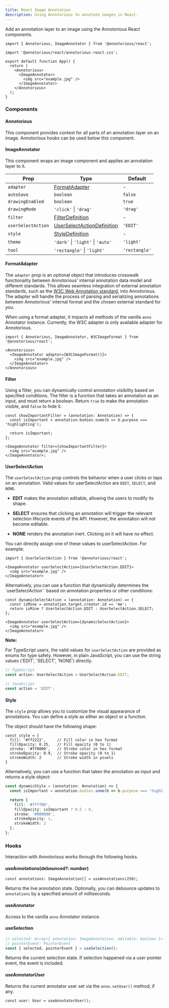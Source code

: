 ```yaml
---
title: React Image Annotation
description: Using Annotorious to annotate images in React.
---
```


Add an annotation layer to an image using the Annotorious React components. 

```tsx
import { Annotorious, ImageAnnotator } from '@annotorious/react';

import '@annotorious/react/annotorious-react.css';

export default function App() {
  return (
    <Annotorious>
      <ImageAnnotator>
        <img src="example.jpg" />
      </ImageAnnotator>
    </Annotorious>
  );
}
```

### Components

#### Annotorious
This component provides context for all parts of an annotation layer on an image. Annotorious hooks can be used below this component.

#### ImageAnnotator
This component wraps an image component and applies an annotation layer to it.

| Prop               | Type                                            | Default       |
|--------------------|-------------------------------------------------|---------------|
| `adapter`          | [FormatAdapter](#formatadapter)                 | -             |
| `autoSave`         | `boolean`                                       | `false`       |
| `drawingEnabled`   | `boolean`                                       | `true`        |
| `drawingMode`      | `'click'` \| `'drag'`                           | `'drag'`      |
| `filter`           | [FilterDefinition](#filter)                     | -             |
| `userSelectAction` | [UserSelectActionDefinition](#userselectaction) | `'EDIT'`      |
| `style`            | [StyleDefinition](#style)                       | -             |
| `theme`            | `'dark'` \| `'light'` \| `'auto'`               | `'light'`     |
| `tool`             | `'rectangle'` \| `'light'`                      | `'rectangle'` |

#### FormatAdapter

The `adapter` prop is an optional object that introduces crosswalk functionality between Annotorious' internal annotation data model and different standards. This allows seamless integration of external annotation standards, such as the [W3C Web Annotation standard](https://www.w3.org/TR/annotation-model/), into Annotorious. The adapter will handle the process of parsing and serializing annotations between Annotorious' internal format and the chosen external standard for you. 

When using a format adapter, it impacts all methods of the vanilla `anno` Annotator instance. Currently, the W3C adapter is only available adapter for Annotorious.

```tsx
import { Annotorious, ImageAnnotator, W3CImageFormat } from '@annotorious/react';

<Annotorious>
  <ImageAnnotator adapter={W3CImageFormat()}>
    <img src="example.jpg" />
  </ImageAnnotator>
</Annotorious>

```

#### Filter

Using a filter, you can dynamically control annotation visibility based on specified conditions. The filter is a function that takes an annotation as an input, and must return a boolean. Return `true` to make the annotation visible, and `false` to hide it.

```tsx
const showImportantFilter = (annotation: Annotation) => {
  const isImportant = annotation.bodies.some(b => b.purpose === 'highlighting');

  return isImportant;
};

<ImageAnnotator filter={showImportantFilter}>
  <img src="example.jpg" />
</ImageAnnotator>;
```

#### UserSelectAction

The `userSelectAction` prop controls the behavior when a user clicks or taps on an annotation. Valid values for userSelectAction are `EDIT`, `SELECT`, and `NONE`.

- __EDIT__ makes the annotation editable, allowing the users to modify its shape.

- __SELECT__ ensures that clicking an annotation will trigger the relevant selection lifecycle events of the API. However, the annotation will not become editable.

- __NONE__ renders the annotation inert. Clicking on it will have no effect.

You can directly assign one of these values to userSelectAction. For example:

```tsx
import { UserSelectAction } from '@annotorious/react'; 

<ImageAnnotator userSelectAction={UserSelectAction.EDIT}>
  <img src="example.jpg" />
</ImageAnnotator>
```

Alternatively, you can use a function that dynamically determines the `userSelectAction`` based on annotation properties or other conditions:

```tsx
const dynamicSelectAction = (annotation: Annotation) => {
  const isMine = annotation.target.creator.id == 'me';
  return isMine ? UserSelectAction.EDIT : UserSelectAction.SELECT;
};

<ImageAnnotator userSelectAction={dynamicSelectAction}>
  <img src="example.jpg" />
</ImageAnnotator>
```

__Note:__

For TypeScript users, the valid values for `userSelectAction` are provided as enums for type safety. However, in plain JavaScript, you can use the string values ('EDIT', 'SELECT', 'NONE') directly.

```ts 
// TypeScript
const action: UserSelectAction = UserSelectAction.EDIT;

// JavaScript
const action = 'EDIT';
```

#### Style

The `style` prop allows you to customize the visual appearance of annotations. You can define a style as either an object or a function.

The object should have the following shape:

```tsx
const style = {
  fill: '#ff2222',     // Fill color in hex format
  fillOpacity: 0.25,   // Fill opacity (0 to 1)
  stroke: '#ff0000',   // Stroke color in hex format
  strokeOpacity: 0.9,  // Stroke opacity (0 to 1)
  strokeWidth: 2       // Stroke width in pixels
}
```

Alternatively, you can use a function that takes the annotation as input and returns a style object:

```ts
const dynamicStyle = (annotation: Annotation) => {
  const isImportant = annotation.bodies.some(b => b.purpose === 'highlighting');

  return {
    fill: '#ffff00',
    fillOpacity: isImportant ? 0.5 : 0,
    stroke: '#000000',
    strokeOpacity: 1,
    strokeWidth: 2
  };
};
```

### Hooks
Interaction with Annotorious works through the following hooks.

#### useAnnotations(debounced?: number)

```tsx
const annotations: ImageAnnotation[] = useAnnotations(250);
```
Returns the live annotation state. Optionally, you can debounce updates to `annotations` by a specified amount of milliseconds.

#### useAnnotator
Access to the vanilla `anno` Annotator instance.

#### useSelection

```ts
// selected: Array<{ annotation: ImageAnnotation, editable: boolean }>
// pointerEvent: PointerEvent
const { selected, pointerEvent } = useSelection();
```
Returns the current selection state. If selection happened via a user pointer event, the event is included.

#### useAnnotatorUser
Returns the current annotator user set via the `anno.setUser()` method, if any.

```tsx
const user: User = useAnnotatorUser();
```